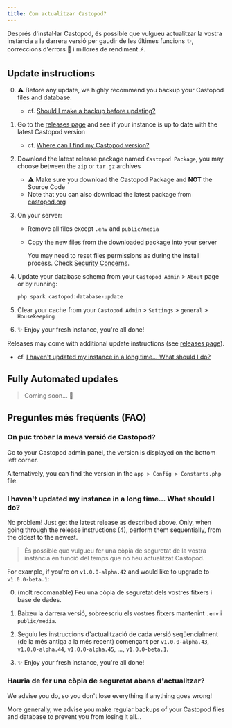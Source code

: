 ```yaml
---
title: Com actualitzar Castopod?
---
```



Després d'instal·lar Castopod, és possible que vulgueu actualitzar la vostra
instància a la darrera versió per gaudir de les últimes funcions ✨, correccions
d'errors 🐛 i millores de rendiment ⚡.

## Update instructions

0. ⚠️ Before any update, we highly recommend you backup your Castopod files and
   database.

   - cf.
     [Should I make a backup before updating?](#should-i-make-a-backup-before-updating)

1. Go to the
   [releases page](https://code.castopod.org/adaures/castopod/-/releases) and
   see if your instance is up to date with the latest Castopod version

   - cf.
     [Where can I find my Castopod version?](#where-can-i-find-my-castopod-version)

2. Download the latest release package named `Castopod Package`, you may choose
   between the `zip` or `tar.gz` archives

   - ⚠️ Make sure you download the Castopod Package and **NOT** the Source Code
   - Note that you can also download the latest package from
     [castopod.org](https://castopod.org/)

3. On your server:

   - Remove all files except `.env` and `public/media`
   - Copy the new files from the downloaded package into your server

     <Aside>

     You may need to reset files permissions as during the install process.
     Check [Security Concerns](./security.md).

     </Aside>

4. Update your database schema from your `Castopod Admin` > `About` page or by
   running:

   ```bash
   php spark castopod:database-update
   ```

5. Clear your cache from your `Castopod Admin` > `Settings` > `general` >
   `Housekeeping`

6. ✨ Enjoy your fresh instance, you're all done!

<Aside>

Releases may come with additional update instructions (see
[releases page](https://code.castopod.org/adaures/castopod/-/releases)).

- cf.
  [I haven't updated my instance in a long time… What should I do?](#i-havent-updated-my-instance-in-a-long-time-what-should-i-do)

</Aside>

## Fully Automated updates

> Coming soon... 👀

## Preguntes més freqüents (FAQ)

### On puc trobar la meva versió de Castopod?

Go to your Castopod admin panel, the version is displayed on the bottom left
corner.

Alternatively, you can find the version in the `app > Config > Constants.php`
file.

### I haven't updated my instance in a long time… What should I do?

No problem! Just get the latest release as described above. Only, when going
through the release instructions (4), perform them sequentially, from the oldest
to the newest.

> És possible que vulgueu fer una còpia de seguretat de la vostra instància en
> funció del temps que no heu actualitzat Castopod.

For example, if you're on `v1.0.0-alpha.42` and would like to upgrade to
`v1.0.0-beta.1`:

0. (molt recomanable) Feu una còpia de seguretat dels vostres fitxers i base de
   dades.

1. Baixeu la darrera versió, sobreescriu els vostres fitxers mantenint `.env` i
   `public/media`.

2. Seguiu les instruccions d'actualització de cada versió seqüencialment (de la
   més antiga a la més recent) començant per `v1.0.0-alpha.43`,
   `v1.0.0-alpha.44`, `v1.0.0-alpha.45`, ..., `v1.0.0-beta.1`.

3. ✨ Enjoy your fresh instance, you're all done!

### Hauria de fer una còpia de seguretat abans d'actualitzar?

We advise you do, so you don't lose everything if anything goes wrong!

More generally, we advise you make regular backups of your Castopod files and
database to prevent you from losing it all…
